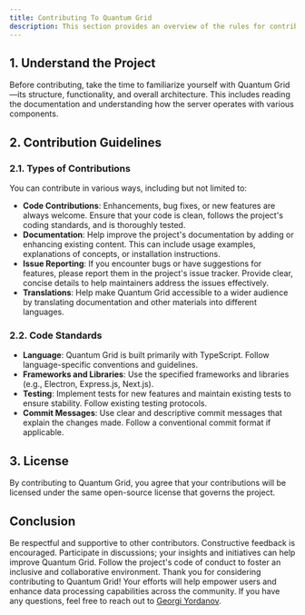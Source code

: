 ```yaml
---
title: Contributing To Quantum Grid 
description: This section provides an overview of the rules for contributing to Quantum Grid. 
---
```


## 1. Understand the Project

Before contributing, take the time to familiarize yourself with Quantum Grid—its structure, functionality, and overall architecture. This includes reading the documentation and understanding how the server operates with various components.

## 2. Contribution Guidelines

### 2.1. Types of Contributions

You can contribute in various ways, including but not limited to:

- **Code Contributions**: Enhancements, bug fixes, or new features are always welcome. Ensure that your code is clean, follows the project's coding standards, and is thoroughly tested.
- **Documentation**: Help improve the project's documentation by adding or enhancing existing content. This can include usage examples, explanations of concepts, or installation instructions.
- **Issue Reporting**: If you encounter bugs or have suggestions for features, please report them in the project's issue tracker. Provide clear, concise details to help maintainers address the issues effectively.
- **Translations**: Help make Quantum Grid accessible to a wider audience by translating documentation and other materials into different languages.

### 2.2. Code Standards

- **Language**: Quantum Grid is built primarily with TypeScript. Follow language-specific conventions and guidelines.
- **Frameworks and Libraries**: Use the specified frameworks and libraries (e.g., Electron, Express.js, Next.js).
- **Testing**: Implement tests for new features and maintain existing tests to ensure stability. Follow existing testing protocols.
- **Commit Messages**: Use clear and descriptive commit messages that explain the changes made. Follow a conventional commit format if applicable.

## 3. License
By contributing to Quantum Grid, you agree that your contributions will be licensed under the same open-source license that governs the project.

## Conclusion
Be respectful and supportive to other contributors. Constructive feedback is encouraged.
Participate in discussions; your insights and initiatives can help improve Quantum Grid.
Follow the project's code of conduct to foster an inclusive and collaborative environment.
Thank you for considering contributing to Quantum Grid! Your efforts will help empower users and enhance data processing capabilities across the community. If you have any questions, feel free to reach out to [Georgi Yordanov](https://x.com/Georgi_MY).
